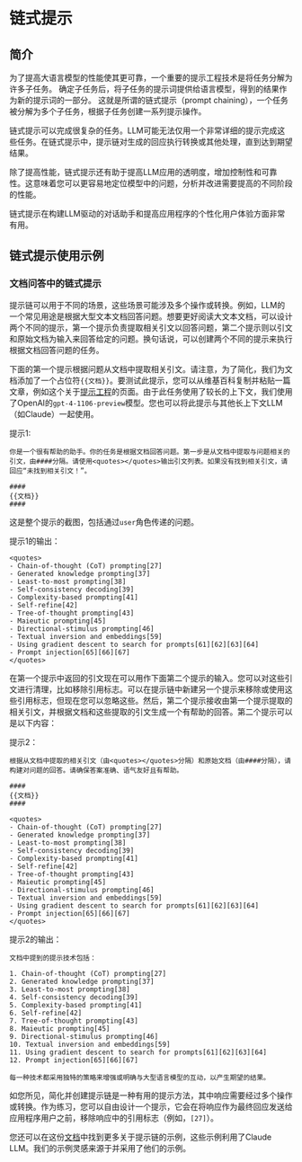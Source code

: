 # 链式提示

## 简介

为了提高大语言模型的性能使其更可靠，一个重要的提示工程技术是将任务分解为许多子任务。 确定子任务后，将子任务的提示词提供给语言模型，得到的结果作为新的提示词的一部分。 这就是所谓的链式提示（prompt chaining），一个任务被分解为多个子任务，根据子任务创建一系列提示操作。

链式提示可以完成很复杂的任务。LLM可能无法仅用一个非常详细的提示完成这些任务。在链式提示中，提示链对生成的回应执行转换或其他处理，直到达到期望结果。

除了提高性能，链式提示还有助于提高LLM应用的透明度，增加控制性和可靠性。这意味着您可以更容易地定位模型中的问题，分析并改进需要提高的不同阶段的性能。

链式提示在构建LLM驱动的对话助手和提高应用程序的个性化用户体验方面非常有用。

## 链式提示使用示例

### 文档问答中的链式提示

提示链可以用于不同的场景，这些场景可能涉及多个操作或转换。例如，LLM的一个常见用途是根据大型文本文档回答问题。想要更好阅读大文本文档，可以设计两个不同的提示，第一个提示负责提取相关引文以回答问题，第二个提示则以引文和原始文档为输入来回答给定的问题。换句话说，可以创建两个不同的提示来执行根据文档回答问题的任务。

下面的第一个提示根据问题从文档中提取相关引文。请注意，为了简化，我们为文档添加了一个占位符`{{文档}}`。要测试此提示，您可以从维基百科复制并粘贴一篇文章，例如这个关于[提示工程](https://zh.wikipedia.org/wiki/提示工程)的页面。由于此任务使用了较长的上下文，我们使用了OpenAI的`gpt-4-1106-preview`模型。您也可以将此提示与其他长上下文LLM（如Claude）一起使用。

提示1:
```
你是一个很有帮助的助手。你的任务是根据文档回答问题。第一步是从文档中提取与问题相关的引文，由####分隔。请使用<quotes></quotes>输出引文列表。如果没有找到相关引文，请回应“未找到相关引文！”。

####
{{文档}}
####
```

这是整个提示的截图，包括通过`user`角色传递的问题。

<Screenshot src={PC1} alt="Prompt Chaining Part 1" />

提示1的输出：
```
<quotes>
- Chain-of-thought (CoT) prompting[27]
- Generated knowledge prompting[37]
- Least-to-most prompting[38]
- Self-consistency decoding[39]
- Complexity-based prompting[41]
- Self-refine[42]
- Tree-of-thought prompting[43]
- Maieutic prompting[45]
- Directional-stimulus prompting[46]
- Textual inversion and embeddings[59]
- Using gradient descent to search for prompts[61][62][63][64]
- Prompt injection[65][66][67]
</quotes>
```

在第一个提示中返回的引文现在可以用作下面第二个提示的输入。您可以对这些引文进行清理，比如移除引用标志。可以在提示链中新建另一个提示来移除或使用这些引用标志，但现在您可以忽略这些。然后，第二个提示接收由第一个提示提取的相关引文，并根据文档和这些提取的引文生成一个有帮助的回答。第二个提示可以是以下内容：

提示2：
```
根据从文档中提取的相关引文（由<quotes></quotes>分隔）和原始文档（由####分隔），请构建对问题的回答。请确保答案准确、语气友好且有帮助。

####
{{文档}}
####

<quotes>
- Chain-of-thought (CoT) prompting[27]
- Generated knowledge prompting[37]
- Least-to-most prompting[38]
- Self-consistency decoding[39]
- Complexity-based prompting[41]
- Self-refine[42]
- Tree-of-thought prompting[43]
- Maieutic prompting[45]
- Directional-stimulus prompting[46]
- Textual inversion and embeddings[59]
- Using gradient descent to search for prompts[61][62][63][64]
- Prompt injection[65][66][67]
</quotes>
```

提示2的输出：
```
文档中提到的提示技术包括：

1. Chain-of-thought (CoT) prompting[27]
2. Generated knowledge prompting[37]
3. Least-to-most prompting[38]
4. Self-consistency decoding[39]
5. Complexity-based prompting[41]
6. Self-refine[42]
7. Tree-of-thought prompting[43]
8. Maieutic prompting[45]
9. Directional-stimulus prompting[46]
10. Textual inversion and embeddings[59]
11. Using gradient descent to search for prompts[61][62][63][64]
12. Prompt injection[65][66][67]

每一种技术都采用独特的策略来增强或明确与大型语言模型的互动，以产生期望的结果。
```

如您所见，简化并创建提示链是一种有用的提示方法，其中响应需要经过多个操作或转换。作为练习，您可以自由设计一个提示，它会在将响应作为最终回应发送给应用程序用户之前，移除响应中的引用标志（例如，`[27]`）。

您还可以在这份[文档](https://docs.anthropic.com/claude/docs/prompt-chaining)中找到更多关于提示链的示例，这些示例利用了Claude LLM。我们的示例灵感来源于并采用了他们的示例。
